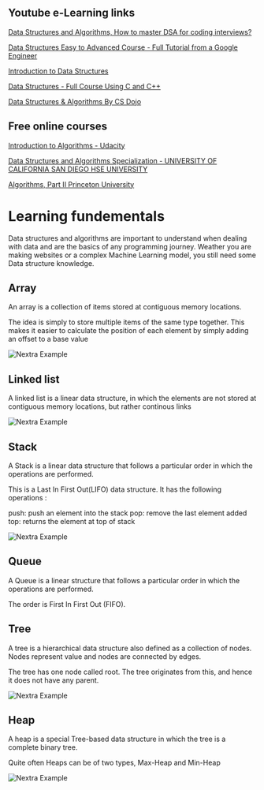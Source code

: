 
## Youtube e-Learning links

[Data Structures and Algorithms, How to master DSA for coding interviews?](https://youtube.com/watch?v=vA4QG1PlTRI)

[Data Structures Easy to Advanced Course - Full Tutorial from a Google Engineer](https://youtube.com/watch?v=RBSGKlAvoiM)

[Introduction to Data Structures](https://www.youtube.com/watch?v=xLetJpcjHS0&list=PLBlnK6fEyqRj9lld8sWIUNwlKfdUoPd1Y)

[Data Structures - Full Course Using C and C++](https://youtube.com/watch?v=B31LgI4Y4DQ)

[Data Structures & Algorithms By CS Dojo](https://youtube.com/watch?v=bum_19loj9A&list=PLBZBJbE_rGRV8D7XZ08LK6z-4zPoWzu5H)

## Free online courses 

[Introduction to Algorithms - Udacity](https://www.udacity.com/course/intro-to-algorithms--cs215)

[Data Structures and Algorithms Specialization - UNIVERSITY OF CALIFORNIA SAN DIEGO
HSE UNIVERSITY](https://www.coursera.org/specializations/data-structures-algorithms) 

[Algorithms, Part II  Princeton University](https://www.edx.org/course/algorithms-2)

# Learning fundementals

Data structures and algorithms are important to understand when dealing with data and are the basics of any programming journey. Weather you are making websites or a complex Machine Learning model, you still need some Data structure knowledge. 

## Array 

An array is a collection of items stored at contiguous memory locations. 

The idea is simply to store multiple items of the same type together. This makes it easier to calculate the position of each element by simply adding an offset to a base value

<Bleed>![Nextra Example](../public/array.png)</Bleed>

## Linked list 

A linked list is a linear data structure, in which the elements are not stored at contiguous memory locations, but rather continous links 

<Bleed>![Nextra Example](../public/ll.png)</Bleed>

## Stack 

A Stack is a linear data structure that follows a particular order in which the operations are performed. 

This is a Last In First Out(LIFO) data structure. It has the following operations :

push: push an element into the stack
pop: remove the last element added
top: returns the element at top of stack

<Bleed>![Nextra Example](../public/stack.png)</Bleed>

## Queue 

 A Queue is a linear structure that follows a particular order in which the operations are performed. 

The order is First In First Out (FIFO).


## Tree

 A tree is a hierarchical data structure also defined as a collection of nodes. Nodes represent value and nodes are connected by edges. 

The tree has one node called root. The tree originates from this, and hence it does not have any parent.

<Bleed>![Nextra Example](../public/tree.png)</Bleed>
 
 ## Heap 
 
 A heap is a special Tree-based data structure in which the tree is a complete binary tree. 

Quite often Heaps can be of two types, Max-Heap and Min-Heap

<Bleed>![Nextra Example](../public/heap.png)</Bleed>



 






